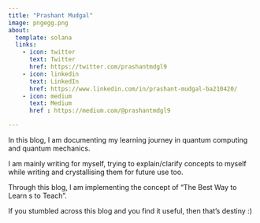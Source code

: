 ```yaml
---
title: "Prashant Mudgal"
image: pngegg.png
about:
  template: solana
  links:
    - icon: twitter
      text: Twitter
      href: https://twitter.com/prashantmdgl9
    - icon: linkedin
      text: LinkedIn
      href: https://www.linkedin.com/in/prashant-mudgal-ba210420/
    - icon: medium
      text: Medium 
      href : https://medium.com/@prashantmdgl9

---
```


In this blog, I am documenting my learning journey in quantum computing and quantum mechanics.


I am mainly writing for myself, trying to explain/clarify concepts to myself while writing and crystallising them for future use too. 

Through this blog, I am implementing the concept of “The Best Way to Learn s to Teach”.

If you stumbled across this blog and you find it useful, then that's destiny :)
